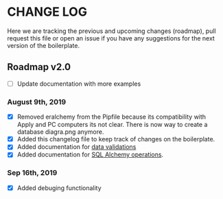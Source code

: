# CHANGE LOG

Here we are tracking the previous and upcoming changes (roadmap), pull request this file or open an issue if you have any suggestions for the next version of the boilerplate.

## Roadmap v2.0

- [ ] Update documentation with more examples

### August 9th, 2019
- [x] Removed eralchemy from the Pipfile because its compatibility with Apply and PC computers its not clear. There is now way to create a database diagra.png anymore.
- [x] Added this changelog file to keep track of changes on the boilerplate.
- [x] Added documentation for [data validations](https://github.com/4GeeksAcademy/flask-rest-hello/blob/master/docs/DATA_VALIDATIONS.md)
- [x] Added documentation for [SQL Alchemy operations](https://github.com/4GeeksAcademy/flask-rest-hello/edit/master/docs/MYSQL.md).

### Sep 16th, 2019
- [x] Added debuging functionality